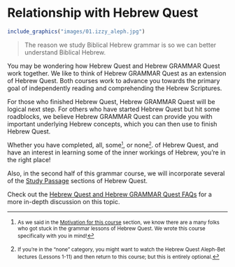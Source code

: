 # Relationship with Hebrew Quest {- #hgq_and_hq}

```r
include_graphics("images/01.izzy_aleph.jpg")
```


> The reason we study Biblical Hebrew grammar is so we can better understand Biblical Hebrew.

You may be wondering how Hebrew Quest and Hebrew GRAMMAR Quest work together.  We like to think of Hebrew GRAMMAR Quest as an extension of Hebrew Quest. Both courses work to advance you towards the primary goal of independently reading and comprehending the Hebrew Scriptures.

For those who finished Hebrew Quest, Hebrew GRAMMAR Quest will be logical next step.  For others who have started Hebrew Quest but hit some roadblocks, we believe Hebrew GRAMMAR Quest can provide you with important underlying Hebrew concepts, which you can then use to finish Hebrew Quest.  

Whether you have completed, all, some<small>^[<small>As we said in the [Motivation for this course](#motivation) section, we know there are a many folks who got stuck in the grammar lessons of Hebrew Quest.  We wrote this course specifically with you in mind!</small>]</small>, or none<small>^[<small>If you're in the "none" category, you might want to watch the Hebrew Quest Aleph-Bet lectures (Lessons 1-11) and then return to this course; but this is entirely optional.</small>]</small>. of Hebrew Quest, and have an interest in learning some of the inner workings of Hebrew, you're in the right place!

Also, in the second half of this grammar course, we will incorporate several of the [Study Passage](https://holylanguage.com/ot-readings.html) sections of Hebrew Quest.  

Check out the [Hebrew Quest and Hebrew GRAMMAR Quest FAQs](#hq_hgq_faq) for a more in-depth discussion on this topic.

<!-- Here is how we would characterize the two courses: -->

<!-- * Hebrew Quest took you directly <u>TO</u> the Hebrew Scriptures ("macro" view).   -->
<!-- * Hebrew GRAMMAR Quest is designed to take you <u>INSIDE</u> the Hebrew Scriptures ("micro" view). -->
